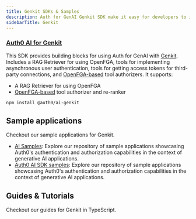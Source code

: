 ```yaml
---
title: Genkit SDKs & Samples
description: Auth for GenAI Genkit SDK make it easy for developers to integrate with and secure any AI agent workflow using Genkit.
sidebarTitle: Genkit
---
```



### [Auth0 AI for Genkit](https://github.com/auth0-lab/auth0-ai-js/tree/main/packages/ai-genkit)

This SDK provides building blocks for using Auth for GenAI with [Genkit](https://firebase.google.com/docs/genkit). Includes a RAG Retriever for using OpenFGA, tools for implementing asynchronous user authentication, tools for getting access tokens for third-party connections, and [OpenFGA-based](https://openfga.dev/) tool authorizers. It supports:

- A RAG Retriever for using OpenFGA
- [OpenFGA-based](https://openfga.dev/) tool authorizer and re-ranker

```bash
npm install @auth0/ai-genkit
```

## Sample applications

Checkout our sample applications for Genkit.

- [AI Samples](https://github.com/auth0-samples/auth0-ai-samples): Explore our repository of sample applications showcasing Auth0's authentication and authorization capabilities in the context of generative AI applications.
- [Auth0 AI SDK samples](https://github.com/auth0-lab/auth0-ai-js/tree/main/examples): Explore our repository of sample applications showcasing Auth0's authentication and authorization capabilities in the context of generative AI applications.

## Guides & Tutorials

Checkout our guides for Genkit in TypeScript.

<Columns cols={2}>
<Card title="Check Google Calendar Availability" href="/check-google-calendar-availability" icon="google" iconType="solid" horizontal />
<Card title="List GitHub Repositories" href="/list-github-repositories" icon="github" iconType="solid" horizontal />
<Card title="List Slack Channels" href="/list-slack-channels" icon="slack" iconType="solid" horizontal />
</Columns>

